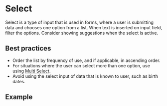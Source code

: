 
# Select

Select is a type of input that is used in forms, where a user is submitting data and chooses one option from a list. When text is inserted on input field, filter the options. Consider showing suggestions when the select is active.

## Best practices

- Order the list by frequency of use, and if applicable, in ascending order.
- For situations where the user can select more than one option, use using [Multi Select](/components/multi-select-search).
- Avoid using the select input of data that is known to user, such as birth dates.

## Example

<Demo src='pages/components/select/Select' />
